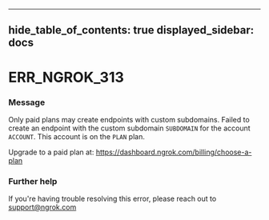 

---
hide_table_of_contents: true
displayed_sidebar: docs
---


# ERR_NGROK_313

### Message
Only paid plans may create endpoints with custom subdomains.
Failed to create an endpoint with the custom subdomain `SUBDOMAIN` for the account `ACCOUNT`.
This account is on the `PLAN` plan.

Upgrade to a paid plan at: https://dashboard.ngrok.com/billing/choose-a-plan

<ErrorDetails />



### Further help
If you're having trouble resolving this error, please reach out to [support@ngrok.com](mailto:support@ngrok.com?subject=Help%20with%20ERR_NGROK_313)

